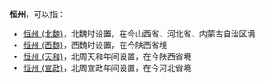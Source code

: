 '''恒州'''，可以指：
*[[恒州_(北魏)|恒州 (北魏)]]，北魏时设置，在今山西省、河北省、内蒙古自治区境
*[[恒州_(西魏)|恒州 (西魏)]]，西魏时设置，在今陕西省境
*[[恒州_(天和)|恒州 (天和)]]，北周天和年间设置，在今陕西省境
*[[恒州_(宣政)|恒州 (宣政)]]，北周宣政年间设置，在今河北省境

{{Disambig|H|cat=二字中国州名消歧义}}